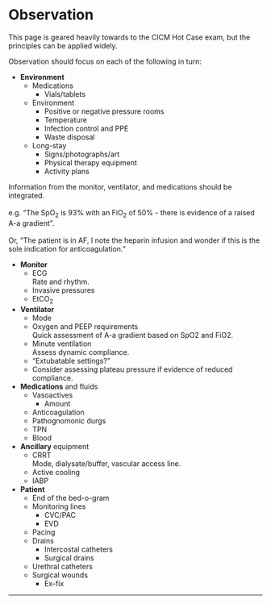 # Observation

:::info
This page is geared heavily towards to the CICM Hot Case exam, but the principles can be applied widely.
:::


Observation should focus on each of the following in turn:

* **Environment**
	* Medications
		* Vials/tablets
	* Environment
		* Positive or negative pressure rooms
		* Temperature
		* Infection control and PPE
		* Waste disposal
	* Long-stay
		* Signs/photographs/art
		* Physical therapy equipment
		* Activity plans


:::column-margin
Information from the monitor, ventilator, and medications should be integrated.\
\
e.g. "The SpO~2~ is 93% with an FiO~2~ of 50% - there is evidence of a raised A-a gradient".\
\
Or, "The patient is in AF, I note the heparin infusion and wonder if this is the sole indication for anticoagulation."
:::

* **Monitor**
	* ECG\
	Rate and rhythm.
	* Invasive pressures
	* EtCO~2~
* **Ventilator**
	* Mode
	* Oxygen and PEEP requirements\
	Quick assessment of A-a gradient based on SpO2 and FiO2.
	* Minute ventilation\
	Assess dynamic compliance.
	* "Extubatable settings?"
	* Consider assessing plateau pressure if evidence of reduced compliance.
* **Medications** and fluids
	* Vasoactives
		* Amount
	* Anticoagulation
	* Pathognomonic durgs
	* TPN
	* Blood


* **Ancillary** equipment
	* CRRT\
	Mode, dialysate/buffer, vascular access line.
	* Active cooling
	* IABP


* **Patient**
	* End of the bed-o-gram
	* Monitoring lines
		* CVC/PAC
		* EVD
	* Pacing
	* Drains
		* Intercostal catheters
		* Surgical drains
	* Urethral catheters
	* Surgical wounds
		* Ex-fix

---